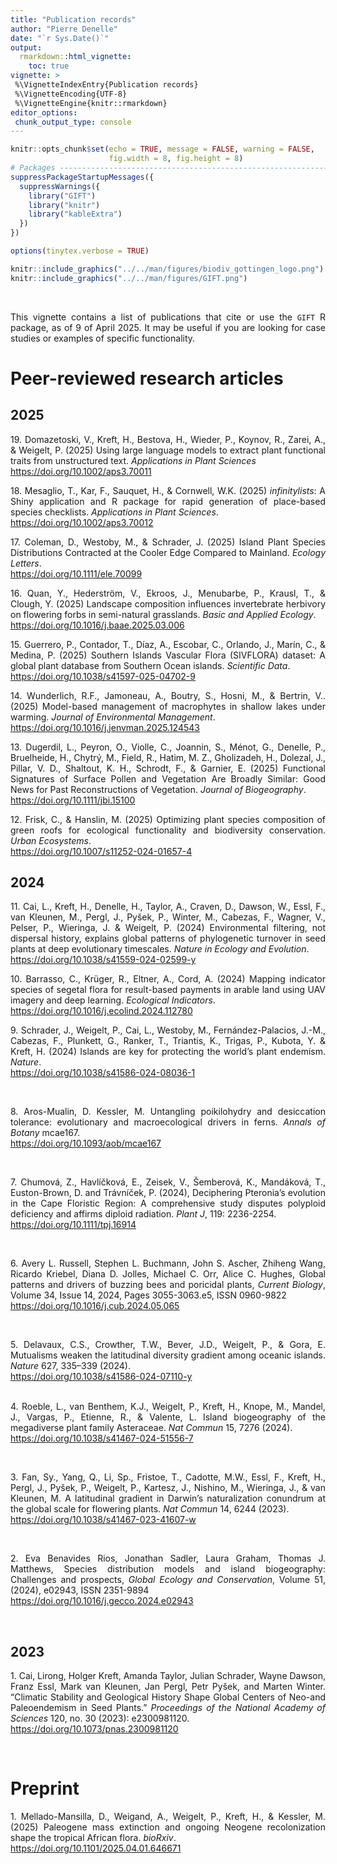 ```yaml
---
title: "Publication records"
author: "Pierre Denelle"
date: "`r Sys.Date()`"
output: 
  rmarkdown::html_vignette:
    toc: true
vignette: >
 %\VignetteIndexEntry{Publication records}
 %\VignetteEncoding{UTF-8} 
 %\VignetteEngine{knitr::rmarkdown}
editor_options: 
 chunk_output_type: console
---
```


<style>
body {
text-align: justify}
</style>

```r

knitr::opts_chunk$set(echo = TRUE, message = FALSE, warning = FALSE,
                      fig.width = 8, fig.height = 8)
# Packages --------------------------------------------------------------------
suppressPackageStartupMessages({
  suppressWarnings({
    library("GIFT")
    library("knitr")
    library("kableExtra")
  })
})

options(tinytex.verbose = TRUE)
```

```r
knitr::include_graphics("../../man/figures/biodiv_gottingen_logo.png")
knitr::include_graphics("../../man/figures/GIFT.png")
```

<br>

This vignette contains a list of publications that cite or use the `GIFT` R
package, as of 9 of April 2025. It may be useful if you are looking for case
studies or examples of specific functionality.
<br>

# Peer-reviewed research articles
## 2025
19\. Domazetoski, V., Kreft, H., Bestova, H., Wieder, P., Koynov, R., Zarei, A., & Weigelt, P. (2025) Using large language models to extract plant functional traits from unstructured text. *Applications in Plant Sciences*<br>
[https://doi.org/10.1002/aps3.70011](https://doi.org/10.1002/aps3.70011) 
<br>

18\. Mesaglio, T., Kar, F., Sauquet, H., & Cornwell, W.K. (2025) _infinitylists_: A Shiny application and R package for rapid generation of place-based species checklists. *Applications in Plant Sciences*.<br>
[https://doi.org/10.1002/aps3.70012](https://doi.org/10.1002/aps3.70012)
<br>

17\. Coleman, D., Westoby, M., & Schrader, J. (2025) Island Plant Species Distributions Contracted at the Cooler Edge Compared to Mainland. *Ecology Letters*.<br>
[https://doi.org/10.1111/ele.70099](https://doi.org/10.1111/ele.70099)
<br>

16\. Quan, Y., Hederström, V., Ekroos, J., Menubarbe, P., Krausl, T., & Clough, Y. (2025) Landscape composition influences invertebrate herbivory on flowering forbs in semi-natural grasslands. *Basic and Applied Ecology*.<br>
[https://doi.org/10.1016/j.baae.2025.03.006](https://doi.org/10.1016/j.baae.2025.03.006)
<br>

15\. Guerrero, P., Contador, T., Díaz, A., Escobar, C., Orlando, J., Marín, C., & Medina, P. (2025) Southern Islands Vascular Flora (SIVFLORA) dataset: A global plant database from Southern Ocean islands. *Scientific Data*.<br>
[https://doi.org/10.1038/s41597-025-04702-9](https://doi.org/10.1038/s41597-025-04702-9)
<br>

14\. Wunderlich, R.F., Jamoneau, A., Boutry, S., Hosni, M., & Bertrin, V.. (2025) Model-based management of macrophytes in shallow lakes under warming. *Journal of Environmental Management*.<br>
[https://doi.org/10.1016/j.jenvman.2025.124543](https://doi.org/10.1016/j.jenvman.2025.124543)
<br>

13\. Dugerdil, L., Peyron, O., Violle, C., Joannin, S., Ménot, G., Denelle, P., Bruelheide, H., Chytrý, M., Field, R., Hatim, M. Z., Gholizadeh, H., Dolezal, J., Pillar, V. D., Shaltout, K. H., Schrodt, F., & Garnier, E. (2025) Functional Signatures of Surface Pollen and Vegetation Are Broadly Similar: Good News for Past Reconstructions of Vegetation. *Journal of Biogeography*.<br>
[https://doi.org/10.1111/jbi.15100](https://doi.org/10.1111/jbi.15100)
<br>

12\. Frisk, C., & Hanslin, M. (2025) Optimizing plant species composition of green roofs for ecological
functionality and biodiversity conservation. *Urban Ecosystems*.<br>
[https://doi.org/10.1007/s11252-024-01657-4](https://doi.org/10.1007/s11252-024-01657-4)
<br>

## 2024
11\. Cai, L., Kreft, H., Denelle, H., Taylor, A., Craven, D., Dawson, W., Essl, F., van Kleunen, M., Pergl, J., Pyšek, P., Winter, M., Cabezas, F., Wagner, V., Pelser, P., Wieringa, J. & Weigelt, P. (2024) Environmental filtering, not dispersal history, explains global patterns of phylogenetic turnover in seed plants at deep evolutionary timescales. *Nature in Ecology and Evolution*.<br>
[https://doi.org/10.1038/s41559-024-02599-y](https://doi.org/10.1038/s41559-024-02599-y)
<br>

10\. Barrasso, C., Krüger, R., Eltner, A., Cord, A. (2024) Mapping indicator species of segetal flora for result-based payments in arable land using UAV imagery and deep learning. *Ecological Indicators*.<br>
[https://doi.org/10.1016/j.ecolind.2024.112780](https://doi.org/10.1016/j.ecolind.2024.112780)
<br>

9\. Schrader, J., Weigelt, P., Cai, L., Westoby, M., Fernández-Palacios, J.-M., Cabezas, F., Plunkett, G., Ranker, T., Triantis, K., Trigas, P., Kubota, Y. & Kreft, H. (2024)  Islands are key for protecting the world’s plant endemism. *Nature*.<br>
[https://doi.org/10.1038/s41586-024-08036-1](https://doi.org/10.1038/s41586-024-08036-1) 

<br>

8\. Aros-Mualin, D. Kessler, M. Untangling poikilohydry and desiccation tolerance: evolutionary and macroecological drivers in ferns. *Annals of Botany* mcae167.<br>
[https://doi.org/10.1093/aob/mcae167](https://doi.org/10.1093/aob/mcae167) 

<br>

7\. Chumová, Z., Havlíčková, E., Zeisek, V., Šemberová, K., Mandáková, T., Euston-Brown, D. and Trávníček, P. (2024), Deciphering Pteronia's evolution in the Cape Floristic Region: A comprehensive study disputes polyploid deficiency and affirms diploid radiation. *Plant J*, 119: 2236-2254.<br>
[https://doi.org/10.1111/tpj.16914](https://doi.org/10.1111/tpj.16914)

<br>

6\. Avery L. Russell, Stephen L. Buchmann, John S. Ascher, Zhiheng Wang, Ricardo Kriebel, Diana D. Jolles, Michael C. Orr, Alice C. Hughes, Global patterns and drivers of buzzing bees and poricidal plants, *Current Biology*, Volume 34, Issue 14, 2024, Pages 3055-3063.e5, ISSN 0960-9822<br>
[https://doi.org/10.1016/j.cub.2024.05.065](https://doi.org/10.1016/j.cub.2024.05.065)

<br>

5\. Delavaux, C.S., Crowther, T.W., Bever, J.D., Weigelt, P., & Gora, E. Mutualisms weaken the latitudinal diversity gradient among oceanic islands. *Nature* 627, 335–339 (2024).<br>
[https://doi.org/10.1038/s41586-024-07110-y](https://doi.org/10.1038/s41586-024-07110-y)

<br>
4\. Roeble, L., van Benthem, K.J., Weigelt, P., Kreft, H., Knope, M., Mandel, J., Vargas, P., Etienne, R., & Valente, L. Island biogeography of the megadiverse plant family Asteraceae. *Nat Commun* 15, 7276 (2024).<br>
[https://doi.org/10.1038/s41467-024-51556-7](https://doi.org/10.1038/s41467-024-51556-7)

<br>

3\. Fan, Sy., Yang, Q., Li, Sp., Fristoe, T., Cadotte, M.W., Essl, F., Kreft, H., Pergl, J., Pyšek, P., Weigelt, P., Kartesz, J., Nishino, M., Wieringa, J., & van Kleunen, M. A latitudinal gradient in Darwin’s naturalization conundrum at the global scale for flowering plants. *Nat Commun* 14, 6244 (2023).<br>
[https://doi.org/10.1038/s41467-023-41607-w](https://doi.org/10.1038/s41467-023-41607-w)

<br>

2\. Eva Benavides Rios, Jonathan Sadler, Laura Graham, Thomas J. Matthews, Species distribution models and island biogeography: Challenges and prospects, *Global Ecology and Conservation*, Volume 51, (2024), e02943, ISSN 2351-9894<br>
[https://doi.org/10.1016/j.gecco.2024.e02943](https://doi.org/10.1016/j.gecco.2024.e02943)

<br>

## 2023
1\. Cai, Lirong, Holger Kreft, Amanda Taylor, Julian Schrader, Wayne Dawson, Franz Essl, Mark van Kleunen, Jan Pergl, Petr Pyšek, and Marten Winter. “Climatic Stability and Geological History Shape Global Centers of Neo-and Paleoendemism in Seed Plants.” *Proceedings of the National Academy of Sciences* 120, no. 30 (2023): e2300981120.<br>
[https://doi.org/10.1073/pnas.2300981120](https://doi.org/10.1073/pnas.2300981120)

<br>

# Preprint
1\. Mellado-Mansilla, D., Weigand, A., Weigelt, P., Kreft, H., & Kessler, M.(2025) Paleogene mass extinction and ongoing Neogene recolonization shape the tropical African flora. *bioRxiv*.<br>
[https://doi.org/10.1101/2025.04.01.646671](https://doi.org/10.1101/2025.04.01.646671)

<br>